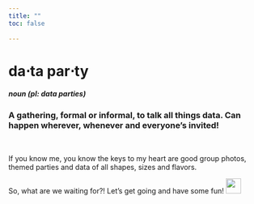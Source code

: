 ```yaml
---
title: ""
toc: false
    
---
```


# da$\cdot$ta par$\cdot$ty
##### *noun* (pl: *data parties*) 
### A gathering, formal or informal, to talk all things data. Can happen wherever, whenever and everyone's invited!

<br/>

If you know me, you know the keys to my heart are good group photos, themed parties and data of all shapes, sizes and flavors. 

So, what are we waiting for?! Let's get going and have some fun!  ![](posts/imgs/rconf_preso/emoji_party.png){width="30" height="30" fig-alt="Party face emoji"}

```{=html}
<!-- none of this works, not sure why/if possible to get a background image. (stuff in yml doesn't work either... ) 
background-image: url("img1.png")
website:
  sidebar: false
background: "#D9E3E4"
    logo: "posts/imgs/Background.png"
    pinned: true
    align: center-->
<body style="background: url('file:///Users/caroline.buck/Desktop/Fun_R/carobuck-quarto/posts/imgs/Background.png')">


    </body>
```

